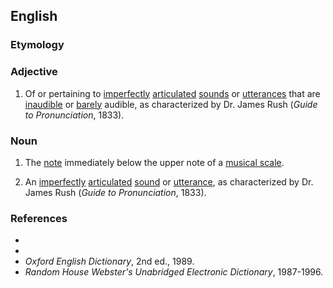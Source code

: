 ==English==

===Etymology===
{{prefix|en|sub|tonic}}

===Adjective===
{{en-adj|-}}

# {{lb|en|phonetics|dated}} Of or pertaining to [[imperfect]]ly [[articulate]]d [[sound]]s or [[utterance]]s that are [[inaudible]] or [[barely]] audible, as characterized by Dr. James Rush (''Guide to Pronunciation'', 1833).

===Noun===
{{en-noun}}
# {{lb|en|music}} The [[note]] immediately below the upper note of a [[musical scale]].
# {{lb|en|phonetics|dated}} An [[imperfect]]ly [[articulate]]d [[sound]] or [[utterance]], as characterized by Dr. James Rush (''Guide to Pronunciation'', 1833).

===References===
* {{R:Webster 1913}}
* {{R:Dictionary.com}}
* ''Oxford English Dictionary'', 2nd ed., 1989.
* ''Random House Webster's Unabridged Electronic Dictionary'', 1987-1996.